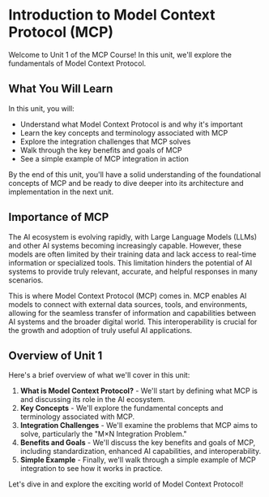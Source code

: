 # Introduction to Model Context Protocol (MCP)

Welcome to Unit 1 of the MCP Course! In this unit, we'll explore the fundamentals of Model Context Protocol.

## What You Will Learn

In this unit, you will:

* Understand what Model Context Protocol is and why it's important
* Learn the key concepts and terminology associated with MCP
* Explore the integration challenges that MCP solves
* Walk through the key benefits and goals of MCP
* See a simple example of MCP integration in action

By the end of this unit, you'll have a solid understanding of the foundational concepts of MCP and be ready to dive deeper into its architecture and implementation in the next unit.

## Importance of MCP

The AI ecosystem is evolving rapidly, with Large Language Models (LLMs) and other AI systems becoming increasingly capable. However, these models are often limited by their training data and lack access to real-time information or specialized tools. This limitation hinders the potential of AI systems to provide truly relevant, accurate, and helpful responses in many scenarios.

This is where Model Context Protocol (MCP) comes in. MCP enables AI models to connect with external data sources, tools, and environments, allowing for the seamless transfer of information and capabilities between AI systems and the broader digital world. This interoperability is crucial for the growth and adoption of truly useful AI applications.

## Overview of Unit 1

Here's a brief overview of what we'll cover in this unit:

1. **What is Model Context Protocol?** - We'll start by defining what MCP is and discussing its role in the AI ecosystem.
2. **Key Concepts** - We'll explore the fundamental concepts and terminology associated with MCP.
3. **Integration Challenges** - We'll examine the problems that MCP aims to solve, particularly the "M×N Integration Problem."
4. **Benefits and Goals** - We'll discuss the key benefits and goals of MCP, including standardization, enhanced AI capabilities, and interoperability.
5. **Simple Example** - Finally, we'll walk through a simple example of MCP integration to see how it works in practice.

Let's dive in and explore the exciting world of Model Context Protocol! 